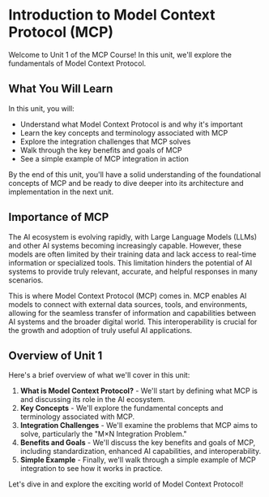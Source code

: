 # Introduction to Model Context Protocol (MCP)

Welcome to Unit 1 of the MCP Course! In this unit, we'll explore the fundamentals of Model Context Protocol.

## What You Will Learn

In this unit, you will:

* Understand what Model Context Protocol is and why it's important
* Learn the key concepts and terminology associated with MCP
* Explore the integration challenges that MCP solves
* Walk through the key benefits and goals of MCP
* See a simple example of MCP integration in action

By the end of this unit, you'll have a solid understanding of the foundational concepts of MCP and be ready to dive deeper into its architecture and implementation in the next unit.

## Importance of MCP

The AI ecosystem is evolving rapidly, with Large Language Models (LLMs) and other AI systems becoming increasingly capable. However, these models are often limited by their training data and lack access to real-time information or specialized tools. This limitation hinders the potential of AI systems to provide truly relevant, accurate, and helpful responses in many scenarios.

This is where Model Context Protocol (MCP) comes in. MCP enables AI models to connect with external data sources, tools, and environments, allowing for the seamless transfer of information and capabilities between AI systems and the broader digital world. This interoperability is crucial for the growth and adoption of truly useful AI applications.

## Overview of Unit 1

Here's a brief overview of what we'll cover in this unit:

1. **What is Model Context Protocol?** - We'll start by defining what MCP is and discussing its role in the AI ecosystem.
2. **Key Concepts** - We'll explore the fundamental concepts and terminology associated with MCP.
3. **Integration Challenges** - We'll examine the problems that MCP aims to solve, particularly the "M×N Integration Problem."
4. **Benefits and Goals** - We'll discuss the key benefits and goals of MCP, including standardization, enhanced AI capabilities, and interoperability.
5. **Simple Example** - Finally, we'll walk through a simple example of MCP integration to see how it works in practice.

Let's dive in and explore the exciting world of Model Context Protocol! 